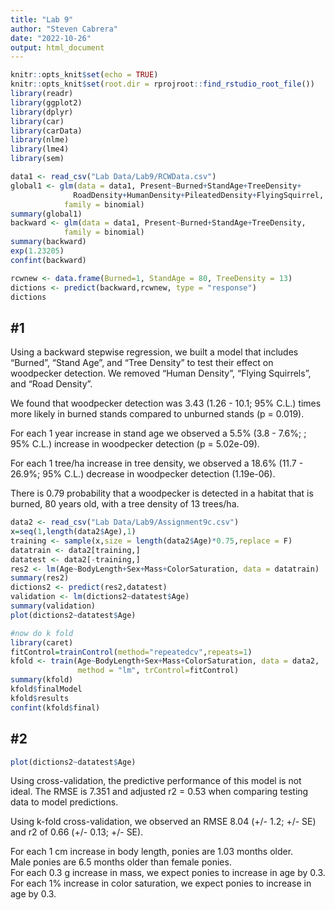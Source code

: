 ```yaml
---
title: "Lab 9"
author: "Steven Cabrera"
date: "2022-10-26"
output: html_document
---
```


```r
knitr::opts_knit$set(echo = TRUE)
knitr::opts_knit$set(root.dir = rprojroot::find_rstudio_root_file())
library(readr)
library(ggplot2)
library(dplyr)
library(car)
library(carData)
library(nlme)
library(lme4)
library(sem)
```

```r
data1 <- read_csv("Lab Data/Lab9/RCWData.csv")
global1 <- glm(data = data1, Present~Burned+StandAge+TreeDensity+
              RoadDensity+HumanDensity+PileatedDensity+FlyingSquirrel,
            family = binomial)
summary(global1)
backward <- glm(data = data1, Present~Burned+StandAge+TreeDensity,
            family = binomial)
summary(backward)
exp(1.23205)
confint(backward)

rcwnew <- data.frame(Burned=1, StandAge = 80, TreeDensity = 13)
dictions <- predict(backward,rcwnew, type = "response")
dictions
```

## #1 

Using a backward stepwise regression, we built a model that includes "Burned", "Stand Age", and "Tree Density" to test their effect on woodpecker detection. We removed "Human Density", "Flying Squirrels", and "Road Density".  

We found that woodpecker detection was 3.43 (1.26 - 10.1; 95% C.L.) times more likely in burned stands compared to unburned stands (p = 0.019).  

For each 1 year increase in stand age we observed a 5.5% (3.8 - 7.6%; ; 95% C.L.) increase in woodpecker detection (p = 5.02e-09).  

For each 1 tree/ha increase in tree density, we observed a 18.6% (11.7 - 26.9%; 95% C.L.) decrease in woodpecker detection (1.19e-06).  

There is 0.79 probability that a woodpecker is detected in a habitat that is burned, 80 years old, with a tree density of 13 trees/ha.

```r
data2 <- read_csv("Lab Data/Lab9/Assignment9c.csv")
x=seq(1,length(data2$Age),1)
training <- sample(x,size = length(data2$Age)*0.75,replace = F)
datatrain <- data2[training,]
datatest <- data2[-training,]
res2 <- lm(Age~BodyLength+Sex+Mass+ColorSaturation, data = datatrain)
summary(res2)
dictions2 <- predict(res2,datatest)
validation <- lm(dictions2~datatest$Age)
summary(validation)
plot(dictions2~datatest$Age)

#now do k fold
library(caret)
fitControl=trainControl(method="repeatedcv",repeats=1) 
kfold <- train(Age~BodyLength+Sex+Mass+ColorSaturation, data = data2,
               method = "lm", trControl=fitControl)
summary(kfold)
kfold$finalModel
kfold$results
confint(kfold$final)
```

## #2 

```r
plot(dictions2~datatest$Age)
```

Using cross-validation, the predictive performance of this model is not ideal. The RMSE is 7.351 and adjusted r2 = 0.53 when comparing testing data to model predictions.  

Using k-fold cross-validation, we observed an RMSE 8.04 (+/- 1.2; +/- SE) and r2 of 0.66 (+/- 0.13; +/- SE).  

For each 1 cm increase in body length, ponies are 1.03 months older.  
Male ponies are 6.5 months older than female ponies.  
For each 0.3 g increase in mass, we expect ponies to increase in age by 0.3.  
For each 1% increase in color saturation, we expect ponies to increase
in age by 0.3.  

